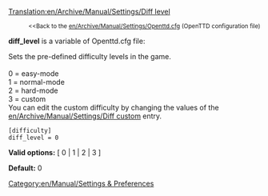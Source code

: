 [[Translation:en/Archive/Manual/Settings/Diff level]]

:<small><<Back to the [[en/Archive/Manual/Settings/Openttd.cfg]] (OpenTTD configuration file)</small>


'''diff_level''' is a variable of Openttd.cfg file:

Sets the pre-defined difficulty levels in the game.<br><br>
0 = easy-mode<br>
1 = normal-mode<br>
2 = hard-mode<br>
3 = custom<br>
You can edit the custom difficulty by changing the values of the [[en/Archive/Manual/Settings/Diff custom]] entry.

<pre>
[difficulty]
diff_level = 0
</pre>

'''Valid options:''' [ 0 | 1 | 2 | 3 ]

'''Default:''' 0


[[Category:en/Manual/Settings & Preferences]]